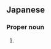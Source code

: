 ==Japanese==
{{ja-kanjitab|なお|き}}

===Proper noun===
{{ja-pos|なおき|proper}}

# {{given name|male|lang=ja|sort=なおき}}